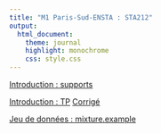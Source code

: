 ```yaml
---
title: "M1 Paris-Sud-ENSTA : STA212"
output:
  html_document:
    theme: journal
    highlight: monochrome
    css: style.css
---
```


[Introduction : supports](http://masedki.github.io/enseignements/sta212/intro_slides.pdf)

[Introduction : TP](http://masedki.github.io/enseignements/sta212/tp_intro.pdf) [Corrigé](http://masedki.github.io/enseignements/sta212/tp_intro.R)

[Jeu de données : mixture.example](http://masedki.github.io/enseignements/datasets/mixture_example.rda)
